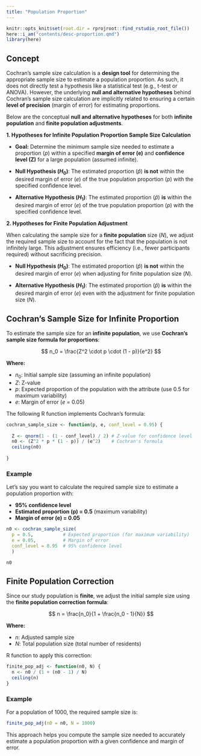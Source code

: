 ```yaml
---
title: "Population Proportion"
---
```




```r
knitr::opts_knit$set(root.dir = rprojroot::find_rstudio_root_file())
here::i_am("contents/desc-proportion.qmd")
library(here)
```


## Concept

Cochran's sample size calculation is a **design tool** for determining the appropriate sample size to estimate a population proportion. As such, it does not directly test a hypothesis like a statistical test (e.g., t-test or ANOVA). However, the underlying **null and alternative hypotheses** behind Cochran’s sample size calculation are implicitly related to ensuring a certain **level of precision** (margin of error) for estimating proportions.

Below are the conceptual **null and alternative hypotheses** for both **infinite population** and **finite population adjustments**.


**1. Hypotheses for Infinite Population Proportion Sample Size Calculation**

- **Goal:**  Determine the minimum sample size needed to estimate a proportion ($p$) within a specified **margin of error (e)** and **confidence level (Z)** for a large population (assumed infinite).

- **Null Hypothesis ($H_0$)**: The estimated proportion ($\hat{p}$) **is not** within the desired margin of error ($e$) of the true population proportion ($p$) with the specified confidence level.

- **Alternative Hypothesis ($H_1$)**: The estimated proportion ($\hat{p}$) **is** within the desired margin of error ($e$) of the true population proportion ($p$) with the specified confidence level.


**2. Hypotheses for Finite Population Adjustment**

When calculating the sample size for a **finite population** size ($N$), we adjust the required sample size to account for the fact that the population is not infinitely large. This adjustment ensures efficiency (i.e., fewer participants required) without sacrificing precision.

- **Null Hypothesis ($H_0$)**: The estimated proportion ($\hat{p}$) **is not** within the desired margin of error ($e$) when adjusting for finite population size ($N$).

- **Alternative Hypothesis ($H_1$)**: The estimated proportion ($\hat{p}$) **is** within the desired margin of error ($e$) even with the adjustment for finite population size ($N$).


## Cochran’s Sample Size for Infinite Proportion

To estimate the sample size for an **infinite population**, we use **Cochran’s sample size formula for proportions**:


$$
n_0 = \frac{Z^2 \cdot p \cdot (1 - p)}{e^2}
$$


**Where:**

- $n_0$: Initial sample size (assuming an infinite population)
- $Z$: Z-value
- $p$: Expected proportion of the population with the attribute (use 0.5 for maximum variability)
- $e$: Margin of error ($e$ = 0.05)


The following R function implements Cochran’s formula:

```r
cochran_sample_size <- function(p, e, conf_level = 0.95) {
   
  Z <- qnorm(1 - (1 - conf_level) / 2) # Z-value for confidence level
  n0 <- (Z^2 * p * (1 - p)) / (e^2)    # Cochran's formula
  ceiling(n0)
  
}
```


### Example

Let’s say you want to calculate the required sample size to estimate a population proportion with: 

- **95% confidence level**
- **Estimated proportion (p) = 0.5** (maximum variability)
- **Margin of error (e) = 0.05**

```r
n0 <- cochran_sample_size(
  p = 0.5,           # Expected proportion (for maximum variability)
  e = 0.05,          # Margin of error
  conf_level = 0.95  # 95% confidence level
  )

n0
```

## Finite Population Correction

Since our study population is **finite**, we adjust the initial sample size using the **finite population correction formula**:

$$
n = \frac{n_0}{1 + \frac{n_0 - 1}{N}}
$$

**Where:**

- $n$: Adjusted sample size
- $N$: Total population size (total number of residents)


R function to apply this correction:


```r
finite_pop_adj <- function(n0, N) {
  n <- n0 / (1 + (n0 - 1) / N)
  ceiling(n) 
}
```

### Example

For a population of 1000, the required sample size is:

```r
finite_pop_adj(n0 = n0, N = 1000)
```

This approach helps you compute the sample size needed to accurately estimate a population proportion with a given confidence and margin of error.

